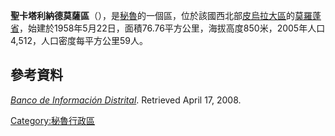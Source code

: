 {{coord|5.1029|S|79.8849|W|source:wikidata-and-enwiki-cat-tree_region:PE|display=title}}

'''聖卡塔利納德莫薩區'''（{{lang-es|Distrito de Santa Catalina de Mossa}}），是[[秘魯|秘魯]]的一個區，位於該國西北部[[皮烏拉大區|皮烏拉大區]]的[[莫羅蓬省|莫羅蓬省]]，始建於1958年5月22日，面積76.76平方公里，海拔高度850米，2005年人口4,512，人口密度每平方公里59人。

==參考資料==
''[https://web.archive.org/web/20080423164200/http://desa.inei.gob.pe/mapas/bid/ Banco de Información Distrital]''. Retrieved April 17, 2008.

{{Peru-geo-stub}}
[[Category:秘魯行政區|Category:秘魯行政區]]